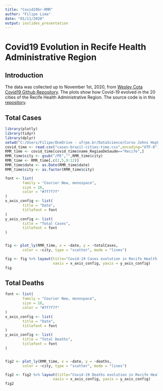 ---
title: "Covid19br-RMR"
author: "Filipe Lima"
date: "01/11/2020"
output: ioslides_presentation
---


# Covid19 Evolution in Recife Health Administrative Region

## Introduction

The data was collected up to November 1st, 2020, from [Wesley Cota Covid19 Github Repository](https://github.com/wcota/covid19br). The plots show how Covid-19 evolved in the 20 cities of the Recife Health Administrative Region.  The source code is in this [repository](https://github.com/FilipeLima/DevelopingDataProducts/tree/main/Plotly).

## Total Cases

```{r, echo=FALSE,warning=FALSE,message=FALSE}
library(plotly)
library(tidyr)
library(dplyr)
setwd("C:/Users/Filipe/OneDrive - ufrpe.br/DataScience/Curso Johns Hopkins/DevelopingDataProducts/Plotly")
covid_time <- read.csv("cases-brazil-cities-time.csv",encoding="UTF-8")
RMR_time <- covid_time[covid_time$name_RegiaoDeSaude=="Recife",]
RMR_time$city <- gsub("/PE","",RMR_time$city)
RMR_time <- RMR_time[,c(2,5,9:12)]
RMR_time$date <- as.Date(RMR_time$date)
RMR_time$city <- as.factor(RMR_time$city)

font <- list(
        family = "Courier New, monospace",
        size = 18,
        color = "#7f7f7f"
)
x_axis_config <- list(
        title = "Date",
        titlefont = font
)
y_axis_config <- list(
        title = "Total Cases",
        titlefont = font
)


fig <- plot_ly(RMR_time, x = ~date, y = ~totalCases, 
        color = ~city, type = "scatter", mode = "lines")

fig <- fig %>% layout(title="Covid-19 Cases evolution in Recife Health Administrative Region",
                      xaxis = x_axis_config, yaxis = y_axis_config)
fig
```

## Total Deaths

```{r, echo=FALSE,warning=FALSE,message=FALSE}

font <- list(
        family = "Courier New, monospace",
        size = 18,
        color = "#7f7f7f"
)
x_axis_config <- list(
        title = "Date",
        titlefont = font
)
y_axis_config <- list(
        title = "Total Deaths",
        titlefont = font
)


fig2 <- plot_ly(RMR_time, x = ~date, y = ~deaths, 
        color = ~city, type = "scatter", mode = "lines")

fig2 <- fig2 %>% layout(title="Covid-19 Deaths evolution in Recife Health Administrative Region",
                      xaxis = x_axis_config, yaxis = y_axis_config)
fig2
```